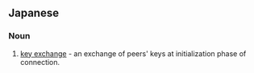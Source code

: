 ==Japanese==
{{ja-kanjitab|かぎ|こう|かん|yomi=o}}

===Noun===
{{ja-noun|かぎこうかん}}

# {{lb|ja|cryptography|sort=かぎこうかん}} [[key exchange]] - an exchange of peers' keys at initialization phase of connection.